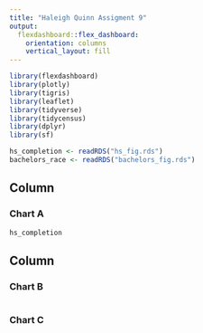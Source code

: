 ```yaml
---
title: "Haleigh Quinn Assigment 9"
output: 
  flexdashboard::flex_dashboard:
    orientation: columns
    vertical_layout: fill
---
```


```r
library(flexdashboard)
library(plotly)
library(tigris)
library(leaflet)
library(tidyverse)
library(tidycensus)
library(dplyr)
library(sf)

hs_completion <- readRDS("hs_fig.rds")
bachelors_race <- readRDS("bachelors_fig.rds")


```

Column {data-width=650}
-----------------------------------------------------------------------

### Chart A

```r
hs_completion
```

Column {data-width=350}
-----------------------------------------------------------------------

### Chart B

```r

```

### Chart C

```r

```


